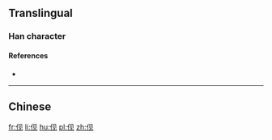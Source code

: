{{also|俔}}
==Translingual==

===Han character===
{{Han char|rn=9|rad=人|as=04|sn=6|four=|canj=OBHU, XOBHU|ids=⿰亻见}}

====References====
* {{Han ref|kx=0096.121|hdz=10122.011|uh=4F23|ud=20259}}

----

==Chinese==
{{zh-see|俔}}

[[fr:伣]]
[[li:伣]]
[[hu:伣]]
[[pl:伣]]
[[zh:伣]]